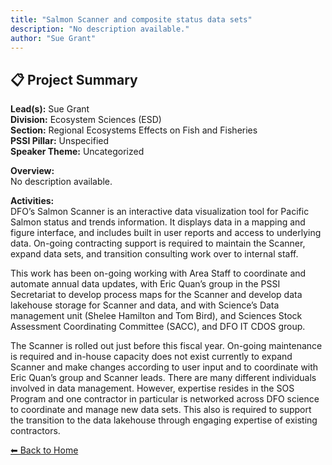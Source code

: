 ---
title: "Salmon Scanner and composite status data sets"
description: "No description available."
author: "Sue Grant"
---

## 📋 Project Summary

**Lead(s):** Sue Grant  
**Division:** Ecosystem Sciences (ESD)  
**Section:** Regional Ecosystems Effects on Fish and Fisheries  
**PSSI Pillar:** Unspecified  
**Speaker Theme:** Uncategorized  

**Overview:**  
No description available.   

**Activities:**  
DFO's Salmon Scanner is an interactive data visualization tool for Pacific Salmon status and trends information. It displays data in a mapping and figure interface, and includes built in user reports and access to underlying data. On-going contracting support is required to maintain the Scanner, expand data sets, and transition consulting work over to internal staff.

This work has been on-going working with Area Staff to coordinate and automate annual data updates, with Eric Quan's group in the PSSI Secretariat to develop process maps for the Scanner and develop data lakehouse storage for Scanner and data, and with Science's Data management unit (Shelee Hamilton and Tom Bird), and Sciences Stock Assessment Coordinating Committee (SACC), and DFO IT CDOS group.

The Scanner is rolled out just before this fiscal year. On-going maintenance is required and in-house capacity does not exist currently to expand Scanner and make changes according to user input and to coordinate with Eric Quan's group and Scanner leads. There are many different individuals involved in data management. However, expertise resides in the SOS Program and one contractor in particular is networked across DFO science to coordinate and manage new data sets. This also is required to support the transition to the data lakehouse through engaging expertise of existing contractors.

[⬅ Back to Home](../index.qmd)

